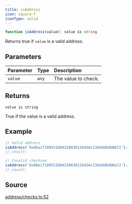 ```yaml
---
title: isAddress
icon: square-f
iconType: solid
---
```


```ts
function isAddress(value): value is string
```

Returns true if `value` is a valid address.

## Parameters

| Parameter | Type | Description |
| :------ | :------ | :------ |
| `value` | `any` | The value to check. |

## Returns

`value is string`

True if the value is a valid address.

## Example

```js
// Valid address
isAddress('0x8ba1f109551bD432803012645Ac136ddd64DBA72');
//_result:

// Invalid checksum
isAddress('0x8Ba1f109551bD432803012645Ac136ddd64DBa72');
//_result:
```

## Source

[address/checks.ts:52](https://github.com/dominant-strategies/quais-6.js/blob/38982dd013eed052e945fa3a33303bbe7a712e35/src/address/checks.ts#L52)
